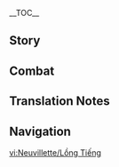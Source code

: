 {{CharacterTabs}}
{{LanguageTabs}}
{{Stub|1={{Meta/VO|rm=1}}}}
__TOC__
==Story==
{{VO/Story
|character           = Neuvillette
|language            = zh
|language_s          = zh
|language_t          = zh-tw
|name_s              = 那维莱特
|name_t              = 那維萊特

<!-- Hello -->
|vo_01_01_title_s    = 初次见面…
|vo_01_01_title_t    = 初次見面…
|vo_01_01_subtitle   = Hello
|vo_01_01_file       = VO_{language}{character} Hello.ogg
|vo_01_01_tx_s       = 您好，我是枫丹的最高审判官，称呼我的姓氏那维莱特就可以。并不是想要疏远您的意思，但太过亲近会被人怀疑司法体系的不公。<br>有什么诉求的话&mdash;&mdash;当然，合法范围内&mdash;&mdash;我们可以坐下来谈一谈，一起品尝一下翘英庄运来的水。
|vo_01_01_tx_t       = 您好，我是楓丹的最高審判官，用我的姓氏那維萊特稱呼我就可以。並不是想要疏遠您的意思，但太過親近會被人懷疑司法體系有所不公。<br>有什麼訴求的話&mdash;&mdash;當然，合法範圍內&mdash;&mdash;我們可以坐下來談一談，一起品嚐一下翹英莊運來的水。
|vo_01_01_rm         = Nín hǎo, wǒ shì fēng dān de zuìgāo shěnpàn guān, chēnghu wǒ de xìngshì nà wéi láitè jiù kěyǐ. Bìng bùshì xiǎng yào shūyuǎn nín de yìsi, dàn tàiguò qīnjìn huì bèi rén huáiyí sīfǎ tǐxì de bùgōng.<br>yǒu shé me sùqiú dehuà— dāngrán, héfǎ fànwéi nèi— wǒmen kěyǐ zuò xiàlái tán yī tán, yīqǐ pǐncháng yīxià qiào yīng zhuāng yùn lái de shuǐ.

<!-- Chats -->
|vo_02_01_title_s    = 闲聊·审判
|vo_02_01_title_t    = 閒聊·審判
|vo_02_01_subtitle   = Chat: Trials
|vo_02_01_file       = VO_{language}{character} Chat - Trials.ogg
|vo_02_01_tx_s       = 我既认可我自身工作的价值，也认同枫丹大众所作所为的意义。我想，我还是会以我的责任为荣的。
|vo_02_01_tx_t       = 我既認可我自身工作的價值，也認同楓丹大眾所作所為的意義。我想，我還是會以我的責任為榮的。
|vo_02_01_rm         = Wǒ jì rènkě wǒ zìshēn gōngzuò de jiàzhí, yě rèntóng fēng dān dàzhòng suǒzuò suǒwéi de yìyì. Wǒ xiǎng, wǒ háishì huì yǐ wǒ de zérèn wéi róng de.
|vo_02_02_title_s    = 闲聊·品水
|vo_02_02_title_t    = 閒聊·品水
|vo_02_02_subtitle   = Chat: Water Tasting
|vo_02_02_file       = VO_{language}{character} Chat - Water Tasting.ogg
|vo_02_02_tx_s       = 水的味道是很有讲究的。蒙德的水清冽，璃月的水回味悠长，稻妻的水口味幽邃深远，须弥的水味道虽然丰富但需要细品。
|vo_02_02_tx_t       = 水的味道是很講究的。蒙德的水清冽；璃月的水回味悠長；稻妻的水口味幽邃深遠；須彌的水味道雖然豐富，但需要細品。
|vo_02_02_rm         = Shuǐ de wèidào shì hěn jiǎngjiù de. Méngdé de shuǐ qīngliè; Líyuè de shuǐ huíwèi yōucháng; Dàoqī de shuǐ kǒuwèi yōusuì shēnyuǎn; Xūmí de shuǐ wèidào suīrán fēngfù, dàn xūyào xì pǐn.
|vo_02_03_title_s    = 闲聊·美露莘
|vo_02_03_title_t    = 閒聊·美露莘
|vo_02_03_subtitle   = Chat: [[Melusine]]s
|vo_02_03_file       = VO_{language}{character} Chat - Melusines.ogg
|vo_02_03_tx_s       = 美露莘是枫丹引以为傲的美丽生灵。你一定要和她们做好朋友，也不要伤害她们。
|vo_02_03_tx_t       = 美露莘是楓丹引以為傲的美麗生靈。{{MC|m=你|f=妳}}一定要和她們做好朋友，也不要傷害她們。
|vo_02_03_rm         = Měilùshēn shì Fēngdān yǐn yǐ wéi ào dì měilì shēnglíng. Nǐ yīdìng yào hé tāmen zuò hǎo péngyǒu, yě bùyào shānghài tāmen.

<!-- Weather -->
|vo_03_01_title_s    = 下雨的时候…
|vo_03_01_title_t    = 下雨的時候…
|vo_03_01_subtitle   = When It Rains
|vo_03_01_file       = VO_{language}{character} When It Rains.ogg
|vo_03_01_tx_s       = 啊，抱歉。雨这么大，对你来说想必是个麻烦吧…
|vo_03_01_tx_t       = 啊，抱歉。雨這麼大，對{{MC|m=你|f=妳}}來說想必是個麻煩吧…
|vo_03_01_rm         = A, bàoqiàn. Yǔ zhème dà, duì nǐ lái shuō xiǎngbì shìgè máfan ba…
|vo_03_02_title_s    = 雨过天晴…
|vo_03_02_title_t    = 雨過天晴…
|vo_03_02_subtitle   = After the Rain
|vo_03_02_file       = VO_{language}{character} After the Rain.ogg
|vo_03_02_tx_s       = 结束了…
|vo_03_02_tx_t       = 結束了…
|vo_03_02_rm         = Jiéshùle…
|vo_03_03_title_s    = 打雷的时候…
|vo_03_03_title_t    = 打雷的時候…
|vo_03_03_subtitle   = When Thunder Strikes
|vo_03_03_quest      = Cataclysm's Quickening
|vo_03_03_file       = VO_{language}{character} When Thunder Strikes.ogg
|vo_03_03_tx_s       = 对你们来说，是不是有句话叫晴天霹雳？对我来说就是这个感觉。
|vo_03_03_tx_t       = 對{{MC|m=你|f=妳}}們來說，是不是有句話叫晴天霹靂？對我來說就是這種感覺。
|vo_03_03_rm         = Duì nǐmen lái shuō, shì bùshì yǒu jù huà jiào qíngtiān pīlì? Duì wǒ lái shuō jiùshì zhège gǎnjué.
|vo_03_04_title_s    = 下雪的时候…
|vo_03_04_title_t    = 下雪的時候…
|vo_03_04_subtitle   = When It Snows
|vo_03_04_file       = VO_{language}{character} When It Snows.ogg
|vo_03_04_tx_s       = 雪本身也是一种水的自洁手段。但是人类活动让雪不那么干净了，不要吃。
|vo_03_04_tx_t       = 雪本身也是一種水的自潔手段，但是人類活動讓雪不那麼乾淨了，不要吃。
|vo_03_04_rm         = Xuě běnshēn yěshì yīzhǒng shuǐ de zì jié shǒuduàn, dànshì rénlèi huódòng ràng xuě bù nàme qiánjìngle, bùyào chī.
|vo_03_05_title_s    = 阳光很好…
|vo_03_05_title_t    = 陽光很好…
|vo_03_05_subtitle   = When the Sun Is Out
|vo_03_05_file       = VO_{language}{character} When the Sun Is Out.ogg
|vo_03_05_tx_s       = 这种天气最适合在室内窗边，嗯，欣赏阳光。
|vo_03_05_tx_t       = 這種天氣最適合在室內窗邊，嗯，欣賞陽光。
|vo_03_05_rm         = Zhè zhǒng tiānqì zuì shìhé zài shìnèi chuāng biān, ń, xīnshǎng yángguāng.
|vo_03_06_title_s    = 在沙漠的时候…
|vo_03_06_title_t    = 在沙漠的時候…
|vo_03_06_subtitle   = In the Desert
|vo_03_06_file       = VO_{language}{character} In the Desert.ogg
|vo_03_06_tx_s       = 这是…您对我谋杀计划的一环吗？
|vo_03_06_tx_t       = 這是…您對我的謀殺計畫的一環嗎？
|vo_03_06_rm         = Zhè shì… nín duì wǒ de móushā jìhuà de yīhuán ma?

<!-- Greetings -->
|vo_04_01_title_s    = 早上好…
|vo_04_01_title_t    = 早安…
|vo_04_01_subtitle   = Good Morning
|vo_04_01_file       = VO_{language}{character} Good Morning.ogg
|vo_04_01_tx_s       = 早上好。希望你今天过得愉快。
|vo_04_01_tx_t       = 早上好。希望{{MC|m=你|f=妳}}今天過得愉快。
|vo_04_01_rm         = Zǎoshang hǎo. Xīwàng nǐ jīntiānguò dé yúkuài.
|vo_04_02_title_s    = 中午好…
|vo_04_02_title_t    = 午安…
|vo_04_02_subtitle   = Good Afternoon
|vo_04_02_file       = VO_{language}{character} Good Afternoon.ogg
|vo_04_02_tx_s       = 午安。你一定很期待红茶或者咖啡的时间吧，我也是。
|vo_04_02_tx_t       = 午安。{{MC|m=你|f=妳}}一定很期待紅茶或者咖啡的時間吧？我也是。
|vo_04_02_rm         = Wǔ ān. Nǐ yīdìng hěn qídài hóngchá huòzhě kāfēi de shíjiān ba, wǒ yěshì.
|vo_04_03_title_s    = 晚上好…
|vo_04_03_title_t    = 晚上好…
|vo_04_03_subtitle   = Good Evening
|vo_04_03_file       = VO_{language}{character} Good Evening.ogg
|vo_04_03_tx_s       = 晚上好。希望今天你没有遇到什么难以释怀的坏事。
|vo_04_03_tx_t       = 晚上好。希望今天{{MC|m=你|f=妳}}沒有遇到什麼難以釋懷的壞事。
|vo_04_03_rm         = Wǎnshàng hǎo. Xīwàng jīntiān nǐ méiyǒu yù dào shénme nányǐ shìhuái de huàishì.
|vo_04_04_title_s    = 晚安…
|vo_04_04_title_t    = 晚安…
|vo_04_04_subtitle   = Good Night
|vo_04_04_file       = VO_{language}{character} Good Night.ogg
|vo_04_04_tx_s       = 晚安。对我来说平静的水面是美好的意象，所以我祝你今夜收获无梦的安眠。不要有任何梦的涟漪撩拨你的心绪。
|vo_04_04_tx_t       = 晚安。對我來說平靜的水面是美好的意象，所以我祝{{MC|m=你|f=妳}}今夜能獲得無夢的安眠，不要有任何夢的漣漪撩撥{{MC|m=你|f=妳}}的心緒。
|vo_04_04_rm         = Wǎn'ān. Duì wǒ lái shuō píngjìng de shuǐmiàn shì měihǎo de yìxiàng, suǒyǐ wǒ zhù nǐ jīnyè shōuhuò wú mèng de ānmián. Bùyào yǒu rènhé mèng de liányī liáobō nǐ de xīnxù.

<!-- About -->
|vo_05_01_title_s    = 关于那维莱特自己·审判
|vo_05_01_title_t    = 關於那維萊特自己·審判
|vo_05_01_subtitle   = About {character}: Trials
|vo_05_01_file       = VO_{language}{character} About {character} - Trials.ogg
|vo_05_01_tx_s       = 我又不是什么狂热的审判爱好者。「审判」只是我职责所在，是我被委任的目的。
|vo_05_01_tx_t       = 我又不是什麼狂熱的審判愛好者。「審判」只是我職責所在，是我被委任的目的。
|vo_05_01_rm         = Wǒ yòu bùshì shénme kuángrè de shěnpàn àihào zhě."Shěnpàn" zhǐshì wǒ zhízé suǒzài, shì wǒ bèi wěirèn de mùdì.
|vo_05_02_title_s    = 关于那维莱特自己·哭泣的水龙
|vo_05_02_title_t    = 關於那維萊特自己·哭泣的水龍
|vo_05_02_subtitle   = About {character}: The Weeping Hydro Dragon
|vo_05_02_friendship = 4
|vo_05_02_file       = VO_{language}{character} About {character} - The Weeping Hydro Dragon.ogg
|vo_05_02_tx_s       = 你也听说过枫丹的这句民谣是吗？唉，这是谁教你的，又是谁让它流传开的…嗯，没什么。我觉得水龙不会哭，他只是品尝到了在大地之心里汇聚的泪水与所有的情绪，所以有所触动而已。
|vo_05_02_tx_t       = {{MC|m=你|f=妳}}也聽說過楓丹的這句民謠是嗎？唉，這是誰教{{MC|m=你|f=妳}}的，又是誰讓它流傳開來的…嗯，沒什麼。我覺得水龍不會哭，他只是品嚐到了在大地之心裡匯聚的淚水與所有的情緒，所以有所觸動而已。
|vo_05_02_rm         = Nǐ yě tīng shuōguò fēng dān de zhè jù mínyáo shì ma? Āi, zhè shì shéi jiào nǐ de, yòu shì shéi ràng tā liúchuán kāi de…ń, méishénme. Wǒ juédé shuǐlóng bù huì kū, tā zhǐshì pǐncháng dàole zài dàdì zhī xīnlǐ huìjù de lèishuǐ yǔ suǒyǒu de qíngxù, suǒyǐ yǒu suǒ chùdòng éryǐ.
|vo_05_03_title_s    = 关于那维莱特自己·审判的意义
|vo_05_03_title_t    = 關於那維萊特自己·審判的意義
|vo_05_03_subtitle   = About {character}: The Meaning of Trials
|vo_05_03_quest      = Masquerade of the Guilty
|vo_05_03_file       = VO_{language}{character} About {character} - The Meaning of Trials.ogg
|vo_05_03_tx_s       = 这是一个说烂的话题了。并非我要把自己置身人类之外，但是你看，「正义」、「公平」、「平等」、「法律」，这几个概念互相之间其实无法等同。水天然有「如水之平」的本性。前代水神厄歌莉娅希望以爱来联系众生，实现平等。如今这位选择了平等的「法律」，最后却因为种种外因扭曲成了一切只为「审判」的遗憾结果。不过这也另有原因，不该谴责。
|vo_05_03_tx_t       = 這是一個說爛的話題了。並非我要把自己置身人類之外，但是{{MC|m=你|f=妳}}看，「正義」、「公平」、「平等」、「法律」，這幾個概念互相之間其實無法等同。水天然有「如水之平」的本性。前代水神厄歌莉婭希望以愛將眾生相連，實現平等。如今這位選擇了平等的「法律」，最後卻因為種種外因扭曲成了一切只為「審判」的遺憾結果。不過這也另有原因，不該譴責。
|vo_05_03_rm         = Zhè shì yīgè shuōlàn de huàtíle. Bìngfēi wǒ yào bǎ zìjǐ zhìshēn rénlèi zhī wài, dànshì nǐ kàn,`zhèngyì',`gōngpíng',`píngděng',`fǎlǜ', zhè jǐ gè gàiniàn hù xiàng zhī jiān qíshí wúfǎ děngtóng. Shuǐ tiānrán yǒu `rúshuǐ zhī píng'de běnxìng. Qián dài shuǐshén è gēlìyà xīwàng yǐ ài lái liánxì zhòngshēng, shíxiàn píngděng. Rújīn zhè wèi xuǎnzéle píngděng de `fǎlǜ', zuìhòu què yīnwèi zhǒngzhǒng wàiyīn niǔqū chéngle yīqiè zhǐ wèi `shěnpàn'de yíhàn jiéguǒ. Bùguò zhè yě lìng yǒu yuányīn, bù gāi qiǎnzé.

<!-- About Us -->
|vo_06_01_title_s    = 关于我们·见证者
|vo_06_01_title_t    = 關於我們·見證者
|vo_06_01_subtitle   = About Us: Witness
|vo_06_01_quest      = Masquerade of the Guilty
|vo_06_01_file       = VO_{language}{character} About Us - Witness.ogg
|vo_06_01_tx_s       = 既然你是天地外之人，那就由你见证吧，我对于这个倒错世界的审判。「本应由天父统治的雄邦，如今王位上坐的却是雉鸡。时代已然错乱脱节，而我就是为了扭整乾坤而生」。
|vo_06_01_tx_t       = 既然{{MC|m=你|f=妳}}是天地外之人，那就由{{MC|m=你|f=妳}}見證吧，我對於這個倒錯世界的審判。「本應由天父統治的雄邦，如今王位上坐的卻是雉雞。時代已然錯亂脫節，而我就是為了扭整乾坤而生」。
|vo_06_01_rm         = Jìrán nǐ shì tiāndì wài zhī rén, nà jiù yóu nǐ jiànzhèng ba, wǒ duìyú zhège dào cuò shìjiè de shěnpàn."Běn yìng yóu tiān fù tǒngzhì de xióng bāng, rújīn wángwèi shàng zuò de què shì zhì jī. Shídài yǐrán cuòluàn tuōjié, ér wǒ jiùshì wèile niǔ zhěng qiánkūn ér shēng".
|vo_06_02_title_s    = 关于我们·人间
|vo_06_02_title_t    = 關於我們·人間
|vo_06_02_subtitle   = About Us: The Human World
|vo_06_02_quest      = Masquerade of the Guilty
|vo_06_02_friendship = 6
|vo_06_02_file       = VO_{language}{character} About Us - The Human World.ogg
|vo_06_02_tx_s       = 与枫丹人民长久的相处以及与你的同行早已让我改观。再加上我早已赦免了人的罪，我可以与你约定，接下来的审判不会危害到普通人。但是我与僭主尚有未结清的恩怨，还有未得偿还的血仇。
|vo_06_02_tx_t       = 與楓丹人民長久的相處以及與{{MC|m=你|f=妳}}的同行早已讓我改觀。再加上我早已赦免了人的罪，我可以與{{MC|m=你|f=妳}}約定，接下來的審判不會危害到普通人。但是我與僭主尚有未結清的恩怨，還有未得償還的血仇。
|vo_06_02_rm         = Yǔ Fēngdān rénmín chángjiǔ de xiāngchǔ yǐjí yǔ nǐ de tóngxíng zǎoyǐ ràng wǒ gǎiguān. Zài jiā shàng wǒ zǎoyǐ shèmiǎnle rén de zuì, wǒ kěyǐ yǔ nǐ yuēdìng, jiē xiàlái de shěnpàn bù huì wéihài dào pǔtōng rén. Dànshì wǒ yǔ jiànzhǔ shàng yǒu wèi jié qīng de ēnyuàn, hái yǒu wèi dé chánghuán de xuèchóu.

<!-- Miscellany I -->
|vo_07_01_title_s    = 关于「神之眼」·其一
|vo_07_01_title_t    = 關於「神之眼」·其一
|vo_07_01_subtitle   = About the [[Vision]]: I
|vo_07_01_quest      = Cataclysm's Quickening
|vo_07_01_friendship = 4
|vo_07_01_file       = VO_{language}{character} About the Vision - I.ogg
|vo_07_01_tx_s       = 曾经有人建议我佩戴一个假的玻璃珠，这样方便危急时刻出手。说实话这个提议让我很不愉快，行使自己的力量却要带着假的面具去伪装。不过和持有神之眼的人相处久了，也明白他们的渴望与意志也是如此难能可贵。
|vo_07_01_tx_t       = 曾經有人建議我佩戴一個假的玻璃珠，這樣方便危急時刻出手。說實話這個提議讓我很不愉快，行使自己的力量卻要帶著假的面具去偽裝。不過和持有神之眼的人相處久了，也明白他們的渴望與意志是如此難能可貴。
|vo_07_01_rm         = Céngjīng yǒurén jiànyì wǒ pèidài yīgè jiǎ de bōlí zhū, zhèyàng fāngbiàn wéijí shíkè chūshǒu. Shuō shíhuà zhège tíyì ràng wǒ hěn bùyúkuài, xíngshǐ zìjǐ de lìliàng què yào dàizhe jiǎ de miànjù qù wèizhuāng. Bùguò hé chí yǒu shén zhī yǎn de rén xiāngchǔ jiǔle, yě míngbái tāmen de kěwàng yǔ yìzhì shì rúcǐ nánnéngkěguì.
|vo_07_02_title_s    = 关于「神之眼」·其二
|vo_07_02_title_t    = 關於「神之眼」·其二
|vo_07_02_subtitle   = About the Vision: II
|vo_07_02_quest      = Cataclysm's Quickening
|vo_07_02_friendship = 4
|vo_07_02_file       = VO_{language}{character} About the Vision - II.ogg
|vo_07_02_tx_s       = 什么？你说最古老的七神有几个也得带着假玻璃珠行走在人间吗？噗。对不起失态了，这件事有些好笑。
|vo_07_02_tx_t       = 什麼？{{MC|m=你|f=妳}}說最古老的七神有幾個也需要帶著假玻璃珠行走在人間嗎？噗。對不起失態了，這件事有點好笑。
|vo_07_02_rm         = Shénme, nǐ shuō zuì gǔlǎo de qīshén yǒu jǐ gè yě dé dàizhe jiǎ bōlí zhū xíngzǒu zài rénjiān ma? Pū. Duìbùqǐ shītàile, zhè jiàn shì yǒuxiē hǎoxiào.
|vo_07_03_title_s    = 有什么想要分享·法律
|vo_07_03_title_t    = 有什麼想要分享·法律
|vo_07_03_subtitle   = Something to Share: Laws
|vo_07_03_file       = VO_{language}{character} Something to Share - Laws.ogg
|vo_07_03_tx_s       = 枫丹确实有很多奇妙的法律，比如「每个月前三天不能放飞飞行物」、「枯水期搁浅的双壳贝类都属于水神，螺贝则属于人民」、「禁止给家养动物取名『芙宁娜』」、「禁止在食堂与餐厅单吃番茄酱」、「对美露莘称呼必须使用人格意味的『她』，不能用『它』」…最后一条是我推动立法的。
|vo_07_03_tx_t       = 楓丹的確有很多奇妙的法律，比如「每個月前三天不能放飛飛行物」、「枯水期擱淺的雙殼貝類都屬於水神，螺貝則屬於人民」、「禁止把家裡養的動物取名『芙寧娜』」、「禁止在餐廳單吃番茄醬」、「對美露莘的稱呼必須使用人格意味的『她』，不能用『它』」…最後一條是我推動立法的。
|vo_07_03_rm         = Fēngdān díquè yǒu hěnduō qímiào de fǎlǜ, bǐrú "měi gè yuè qián sān tiān bùnéng fàngfēi fēixíng wù","kū shuǐ qí gēqiǎn de shuāng qiào bèilèi dōu shǔyú shuǐshén, luó bèi zé shǔyú rénmín","jìnzhǐ bǎ jiālǐ yǎng de dòngwù qǔ míng 'Fúníngnà'","jìnzhǐ zài cāntīng dān chī fānqiéjiàng","duì měilùshēn de chēnghu bìxū shǐyòng réngé yìwèi de 'tā', bùnéng yòng 'tā'"…zuìhòu yītiáo shì wǒ tuīdòng lìfǎ de.
|vo_07_04_title_s    = 有什么想要分享·雨天
|vo_07_04_title_t    = 有什麼想要分享·雨天
|vo_07_04_subtitle   = Something to Share: Rainy Days
|vo_07_04_file       = VO_{language}{character} Something to Share - Rainy Days.ogg
|vo_07_04_tx_s       = 时常在想，什么时候可以走入一场雨中。啊，你误会了，并不是压力太大。
|vo_07_04_tx_t       = 時常在想，什麼時候可以走入一場雨中。啊，{{MC|m=你|f=妳}}誤會了，並不是壓力太大。
|vo_07_04_rm         = Shícháng zài xiǎng, shénme shíhòu kěyǐ zǒu rù yī chǎng yǔzhōng. A, nǐ wùhuìle, bìng bùshì yālì tài dà.
|vo_07_05_title_s    = 感兴趣的见闻·龙蜥
|vo_07_05_title_t    = 感興趣的見聞·龍蜥
|vo_07_05_subtitle   = Interesting Things: [[Vishaps]]
|vo_07_05_quest      = Cataclysm's Quickening
|vo_07_05_file       = VO_{language}{character} Interesting Things - Vishaps.ogg
|vo_07_05_tx_s       = 正是因它们同为原海所出之嫡系，所以对于进化之事十分擅长。我想起曾经龙中的风俗：我们啜饮一口早夭族类的血。当月与星的运行搅扰潮汐，我们水族体内的水也向上行去，我们便知道逝去的族人正在复活。
|vo_07_05_tx_t       = 正是因牠們同為原海所出之嫡系，所以對於進化之事十分擅長。我想起過去龍族之間的風俗&mdash;&mdash;我們啜飲一口早夭族類的血。當月與星的運行攪擾潮汐，我們水族體內的水也向上行去，我們便知道逝去的族人正在復活。
|vo_07_05_rm         = Zhèng shì yīn tāmen tóng wèi yuán hǎi suǒ chū zhī díxì, suǒyǐ duìyú jìnhuà zhī shì shífēn shàncháng. Wǒ xiǎngqǐ céngjīng lóng zhōng de fēngsú: Wǒmen chuài yǐn yīkǒu zǎo yāo zú lèi de xuè. Dàngyuè yǔ xīng de yùnxíng jiǎorǎo cháoxī, wǒmen shuǐzú tǐnèi de shuǐ yě xiàngshàng xíng qù, wǒmen biàn zhīdào shìqù de zúrén zhèngzài fùhuó.
|vo_07_06_title_s    = 感兴趣的见闻·人类
|vo_07_06_title_t    = 感興趣的見聞·人類
|vo_07_06_subtitle   = Interesting Things: Humans
|vo_07_06_file       = VO_{language}{character} Interesting Things - Humans.ogg
|vo_07_06_tx_s       = 就我的观察而言，人习惯将自己与自然对立。此时总会有人出来呼吁人也是自然的一部分。但在知道些许真相的我看来，人类的文明世界和这个星球的自然，应该算是需要寻求共处之道吧。
|vo_07_06_tx_t       = 就我的觀察而言，人們習慣將自己與自然對立，而此時總會有人出來呼籲人也是自然的一部分。但在知道些許真相的我看來，人類的文明世界和這個星球的自然，應該算是需要尋求共處之道吧。
|vo_07_06_rm         = Jiù wǒ de guānchá ér yán, rénmen xíguàn jiāng zìjǐ yǔ zìrán duìlì, ér cǐ shí zǒng huì yǒurén chūlái hūyù rén yěshì zìrán de yībùfèn. Dàn zài zhīdào xiēxǔ zhēnxiàng de wǒ kàn lái, rénlèi de wénmíng shìjiè hé zhège xīngqiú de zìrán, yīnggāi suànshì xūyào xúnqiú gòngchǔ zhī dào ba.

<!-- About Others -->
|vo_08_01_title_s    = 关于岩之神…
|vo_08_01_title_t    = 關於岩之神…
|vo_08_01_subtitle   = About the [[Geo Archon]]
|vo_08_01_quest      = Masquerade of the Guilty
|vo_08_01_friendship = 6
|vo_08_01_file       = VO_{language}{character} About the Geo Archon.ogg
|vo_08_01_tx_s       = 我将对诸神行使裁决，没有任何事情可以改变这点。贵金之神赢取了岩之大权，他自然也在受审者之列。如果有谁不希望看到我们发生争执，也不必担心，我还需要在枫丹停留很久，说不定就要四百多年呢。而且最后的判决也不一定会导致兵戎相见。
|vo_08_01_tx_t       = 我將對諸神行使裁決，沒有任何事情可以改變這點。貴金之神贏取了岩之大權，他自然也在受審者之列。如果有誰不希望看到我們發生爭執，也不必擔心，我還需要在楓丹停留很久，說不定就要四百多年…而且最後的判決也不一定會導致兵戎相見。
|vo_08_01_rm         = Wǒ jiāng duì zhū shén xíngshǐ cáijué, méiyǒu rènhé shìqíng kěyǐ gǎibiàn zhè diǎn. Guìjīn zhī shén yíng qǔle yán zhī dàquán, tā zìrán yě zài shòushěn zhě zhī liè. Rúguǒ yǒu shuí bù xīwàng kàn dào wǒmen fāshēng zhēngzhí, yě bùbì dānxīn, wǒ hái xūyào zài fēng dān tíngliú hěnjiǔ, shuō bu dìng jiù yào sìbǎi duō nián…érqiě zuìhòu de pànjué yě bù yīdìng huì dǎozhì bīngróng xiāng jiàn.
|vo_08_02_title_s    = 关于风之神…
|vo_08_02_title_t    = 關於風之神…
|vo_08_02_subtitle   = About the [[Anemo Archon]]
|vo_08_02_quest      = Masquerade of the Guilty
|vo_08_02_friendship = 6
|vo_08_02_file       = VO_{language}{character} About the Anemo Archon.ogg
|vo_08_02_tx_s       = 纵使天地翻覆，也无法停止我对于僭位七神的巡游审判。微风与希望之神获赠了风之大权，他也需要列席候审。你说他大部分时间都只是个醉汉，没有什么危险的了？那也得先见见吧。
|vo_08_02_tx_t       = 縱使天地翻覆，也無法停止我對於僭位七神的巡遊審判。微風與希望之神獲贈了風之大權，他也需要列席候審。{{MC|m=你|f=妳}}說他大部分時間都只是個醉漢，沒有什麼危險的了？那也要先見見吧。
|vo_08_02_rm         = Zòngshǐ tiāndì fānfù, yě wúfǎ tíngzhǐ wǒ duìyú jiàn wèi qī shén de xúnyóu shěnpàn. Wéifēng yǔ xīwàng zhī shén huò zèngle fēng zhī dàquán, tā yě xūyào lièxí hòushěn. Nǐ shuō tā dà bùfèn shíjiān dōu zhǐshì gè zuì hàn, méiyǒu shé me wéixiǎn dele? Nà yě yào xiānjiàn jiàn ba?
|vo_08_03_title_s    = 关于雷之神…
|vo_08_03_title_t    = 關於雷之神…
|vo_08_03_subtitle   = About the [[Electro Archon]]
|vo_08_03_quest      = Masquerade of the Guilty
|vo_08_03_friendship = 6
|vo_08_03_file       = VO_{language}{character} About the Electro Archon.ogg
|vo_08_03_tx_s       = 我作为重获全龙之格的孑遗，就算是让大海所有的水逆行回天，也需要履行我的誓言与责任。鸣神赢取了雷之大权，注定留名于僭权者之列。嗯，你说她现在蛰居于心成净土之中，极少现身？那我过几百年再去吧。
|vo_08_03_tx_t       = 我作為重獲全龍之格的孑遺，就算是讓大海所有的水逆行回天，也需要履行我的誓言與責任。鳴神贏取了雷之大權，註定留名於僭權者之列。嗯…{{MC|m=你|f=妳}}說她現在蟄居於心成淨土之中，極少現身？那我過幾百年再去吧…
|vo_08_03_rm         = Wǒ zuòwéi chóng huò quán lóng zhī gé de jiéyí, jiùsuàn shì ràng dàhǎi suǒyǒu de shuǐ nìxíng huí tiān, yě xūyào lǚxíng wǒ de shìyán yǔ zérèn. Míngshén yíng qǔle léi zhī dàquán, zhùdìng liú míng yú jiàn quán zhě zhī liè. Ń…nǐ shuō tā xiànzài zhéjū yú xīn chéng jìngtǔ zhī zhōng, jíshǎo xiànshēn? Nà wǒguò jǐbǎinián zài qù ba…
|vo_08_04_title_s    = 关于草之神…
|vo_08_04_title_t    = 關於草之神…
|vo_08_04_subtitle   = About the [[Dendro Archon]]
|vo_08_04_quest      = Masquerade of the Guilty
|vo_08_04_friendship = 6
|vo_08_04_file       = VO_{language}{character} About the Dendro Archon.ogg
|vo_08_04_tx_s       = 即便将来会有审判她的一天，我也认可草木之神的责任感。世间难有完美的人与事，可专注和溺爱也证明了一个责任者不断前行。听说她曾遭到约五百年的冷遇，我很为她的经历遗憾。
|vo_08_04_tx_t       = 即便將來會有審判她的一天，我也認可草木之神的責任感。世間難有完美的人與事，但專注和溺愛也證明了一個責任者不斷前行。聽說她曾遭到約五百年的冷遇，我很為她的經歷遺憾。
|vo_08_04_rm         = Jíbiàn jiānglái huì yǒu shěnpàn tā de yītiān, wǒ yě rènkě cǎomù zhī shén de zérèngǎn. Shìjiān nàn yǒu wánměi de rén yǔ shì, dàn zhuānzhù hé nì'ài yě zhèngmíngliǎo yīgè zérèn zhě bùduàn qián xíng. Tīng shuō tā céng zāo dào yuē wǔbǎi nián de lěngyù, wǒ hěn wèi tā de jīnglì yíhàn.
|vo_08_05_title_s    = 关于莱欧斯利…
|vo_08_05_title_t    = 關於萊歐斯利…
|vo_08_05_subtitle   = About [[Wriothesley]]
|vo_08_05_friendship = 4
|vo_08_05_file       = VO_{language}{character} About Wriothesley.ogg
|vo_08_05_tx_s       = 莱欧斯利确实是一个值得信赖的人。他的头衔和名誉都是我给他争取的。是不是觉得我被他的话术和向上经营欺骗了？稻妻有句话叫「不说即是花」。
|vo_08_05_tx_t       = 萊歐斯利的確是一個值得信賴的人。他的頭銜和名譽都是我為他爭取的。是不是覺得我被他的話術和向上管理欺騙了？稻妻有句話叫「不說即是花」。
|vo_08_05_rm         = Lái ōu sī lì díquè shì yīgè zhídé xìnlài de rén. Tā de tóuxián hé míngyù dōu shì wǒ wèi tā zhēngqǔ de. Shì bùshì juédé wǒ bèi tā de huàshù hé xiàngshàng guǎnlǐ qīpiànle? Dào qī yǒu jù huà jiào "bù shuō jí shì huā".
|vo_08_06_title_s    = 关于克洛琳德…
|vo_08_06_title_t    = 關於克洛琳德…
|vo_08_06_subtitle   = About [[Clorinde]]
|vo_08_06_friendship = 4
|vo_08_06_file       = VO_{language}{character} About Clorinde.ogg
|vo_08_06_tx_s       = 克洛琳德凭借其超群实力成为了现任决斗代理人中的实力巅峰。她是逐影猎人这一行业的后继者，有她在，审判庭的公正更有保障。另外她会比外观看上去更有人情味一些。
|vo_08_06_tx_t       = 克洛琳德憑藉其超群實力達到了現任決鬥代理人中的實力巔峰，她是逐影獵人這一行業的後繼者，有她在，審判庭的公正更有保障。另外她會比外觀看起來更有人情味一點。
|vo_08_06_rm         = 
|vo_08_07_title_s    = 关于林尼和琳妮特…
|vo_08_07_title_t    = 關於林尼和琳妮特…
|vo_08_07_subtitle   = About [[Lyney]] and [[Lynette]]
|vo_08_07_friendship = 4
|vo_08_07_file       = VO_{language}{character} About Lyney and Lynette.ogg
|vo_08_07_tx_s       = 很有意思的演出，不是吗？这就是林尼和琳妮特的魔术世界，一切都假得出奇，但是只要你愿意相信，一切都可以成真。
|vo_08_07_tx_t       = 很有趣的演出，不是嗎？這就是林尼和琳妮特的魔術世界&mdash;&mdash;一切都假得出奇，但是只要{{MC|m=你|f=妳}}願意相信，一切都可以成真。
|vo_08_07_rm         = 
|vo_08_08_title_s    = 关于希格雯…
|vo_08_08_title_t    = 關於希格雯…
|vo_08_08_subtitle   = About [[Sigewinne]]
|vo_08_08_friendship = 4
|vo_08_08_file       = VO_{language}{character} About Sigewinne.ogg
|vo_08_08_tx_s       = 希格雯不知道过得好不好。要是她受欺负了我一定要把莱欧斯利喊进城里质问。她是那么脆弱，又那么的善良。上次她回来还给我带了留影机底片，还说想要听我继续点评纳塔的水…距离她下一个假期还要多久？
|vo_08_08_tx_t       = 希格雯不知道過得好不好。要是她被欺負了我一定要把萊歐斯利叫進城裡質問，她是那麼脆弱，又那麼地善良。上次她回來還幫我帶了留影機底片，還說想要聽我繼續點評納塔的水…距離她下一個假期還要多久？
|vo_08_08_rm         = 
|vo_08_09_title_s    = 关于芙宁娜…
|vo_08_09_title_t    = 關於芙寧娜…
|vo_08_09_subtitle   = About [[Furina]]
|vo_08_09_quest      = Masquerade of the Guilty
|vo_08_09_friendship = 4
|vo_08_09_file       = VO_{language}{character} About Furina.ogg
|vo_08_09_tx_s       = 时至今日，她的「演出」终于落幕。「表演」是想象的产物，但芙宁娜却凭此完成了自己的职责…怯懦之人用疯癫让自己勇敢，一直以来辛苦她了。<br>有机会的话，应当为她的舞台献上掌声…嗯，一旦有机会的话。
|vo_08_09_tx_t       = 時至今日，她的「演出」終於落幕。「表演」是想像的產物，但芙寧娜卻憑此完成了自己的職責…怯懦之人用瘋癲讓自己勇敢，一直以來辛苦她了。<br>有機會的話，應當為她的舞臺獻上掌聲…嗯…如果有機會的話…
|vo_08_09_rm         = 
|vo_08_10_title_s    = 关于娜维娅…
|vo_08_10_title_t    = 關於娜維婭…
|vo_08_10_subtitle   = About [[Navia]]
|vo_08_10_quest      = As Light Rain Falls Without Reason
|vo_08_10_friendship = 4
|vo_08_10_file       = VO_{language}{character} About Navia.ogg
|vo_08_10_tx_s       = 虽然这么说很对不起她，但无论是当时无意的触怒她、接受她的道歉还是我此时感受到的内疚，全部有种疏离的感觉，仿佛沉卧湖底看星星。我并不是有意的，我也知道很难有机会弥补。情绪并不像是水，能迅速地修复自己，恢复平静。
|vo_08_10_tx_t       = 雖然這麼說很對不起她，但無論是當時無意地觸怒她、接受她的道歉，還是我此時感受到的內疚，全部有種疏離的感覺，彷彿沉臥湖底看星星。我並不是有意的，我也知道很難有機會彌補。情緒並不像是水，能迅速地修復自己，恢復平靜。
|vo_08_10_rm         = 
|vo_08_11_title_s    = 关于火之神…
|vo_08_11_title_t    = 關於火之神…
|vo_08_11_subtitle   = About the [[Mavuika|Pyro Archon]]
|vo_08_11_quest      = Incandescent Ode of Resurrection
|vo_08_11_friendship = 4
|vo_08_11_file       = VO_{language}{character} About the Pyro Archon.ogg
|vo_08_11_tx_s       = 以规则与传承击退深渊，此为值得称颂之义举，然权柄乃是从龙类手中夺得，亦是罪无可逭。只不过纳塔元气大伤，确实也不必急于前往。嗯，你说根据史料那一战应该判定为正式决斗，并且希巴拉克也善待了被害者家属？虽然乱七八糟的，但是也有些道理…
|vo_08_11_tx_t       = 以規則與傳承擊退深淵，此為值得稱頌之義舉，然權柄乃是從龍類手中奪得，亦是罪無可逭。只不過納塔元氣大傷，的確也不必急於前往。嗯，{{MC|m=你|f=妳}}說根據史料那一戰應該判定為正式決鬥，而且希巴拉克也有善待被害者家屬？雖然亂七八糟的，但是也有些道理…
|vo_08_11_rm         =

<!-- More About -->
|vo_09_01_title_s    = 想要了解那维莱特·其一
|vo_09_01_title_t    = 想要瞭解那維萊特·其一
|vo_09_01_subtitle   = More About {character}: I
|vo_09_01_file       = VO_{language}{character} More About {character} - 01.ogg
|vo_09_01_tx_s       = 我会尽量避免与他人有私交以及有流程外的协作。不过阁下的品行值得信任，与枫丹的势力也没有什么纠缠。很乐意与你同行。
|vo_09_01_tx_t       = 我會盡量避免與他人有私交以及流程外的合作。不過閣下的品行值得信任，與楓丹的勢力也沒有什麼糾纏，很樂意與{{MC|m=你|f=妳}}同行。
|vo_09_01_rm         = 
|vo_09_02_title_s    = 想要了解那维莱特·其二
|vo_09_02_title_t    = 想要瞭解那維萊特·其二
|vo_09_02_subtitle   = More About {character}: II
|vo_09_02_friendship = 3
|vo_09_02_file       = VO_{language}{character} More About {character} - 02.ogg
|vo_09_02_tx_s       = 这话只能私下说，公共场合我绝对无法做此表态。枫达这个东西，能流行起来对我来说有点莫名其妙。不过人们很喜欢它也不是不能理解：你看，一边喝水一边补充糖分，而且它还价格低廉。
|vo_09_02_tx_t       = 這種話只能私下說，公共場合我絕對無法做此表態。楓達這個東西，能流行起來對我來說有點莫名其妙。不過人們很喜歡它也不是不能理解&mdash;&mdash;{{MC|m=你|f=妳}}看，一邊喝水一邊補充糖分，而且它還價格低廉。
|vo_09_02_rm         = 
|vo_09_03_title_s    = 想要了解那维莱特·其三
|vo_09_03_title_t    = 想要瞭解那維萊特·其三
|vo_09_03_subtitle   = More About {character}: III
|vo_09_03_friendship = 4
|vo_09_03_file       = VO_{language}{character} More About {character} - 03.ogg
|vo_09_03_tx_s       = 最近看过一出戏剧。一个已经逝去的夫人凭借个人魅力与恶意的安排，如同无法驱散的鬼魅一般笼罩着她已不在其中的豪宅。演员无可挑剔，故事也很精巧，而且让我想到了世界的现状。
|vo_09_03_tx_t       = 最近看了一齣戲劇。是關於一個已經逝去的夫人憑藉個人魅力與惡意的安排，如同無法驅散的鬼魅一般籠罩著她已不在其中的豪宅。演員無可挑剔，故事也很精巧，而且讓我想到了世界的現狀。
|vo_09_03_rm         = 
|vo_09_04_title_s    = 想要了解那维莱特·其四
|vo_09_04_title_t    = 想要瞭解那維萊特·其四
|vo_09_04_subtitle   = More About {character}: IV
|vo_09_04_friendship = 5
|vo_09_04_file       = VO_{language}{character} More About {character} - 04.ogg
|vo_09_04_tx_s       = 出于某些原因，我离开枫丹的次数屈指可数，因此，我所品尝的名泉虽是来自世界各地，但都是从外地送来，而非我亲临当地。至于不同饮用水里面的细微味道，我自然能够区分出来。言已至此，还不相信我吗？我是最高审判官，不骗人。
|vo_09_04_tx_t       = 出於某些原因，我離開楓丹的次數屈指可數，因此我所品嚐的名泉雖是來自世界各地，但都是從外地送來，而非我親臨當地品嚐的。至於不同的飲用水裡面的細微味道，我當然能夠區分出來。言已至此，還不相信我嗎？我是最高審判官，不騙人。
|vo_09_04_rm         = Chū yú mǒu xiē yuányīn, wǒ líkāi fēng dān de cìshù qūzhǐ kě shǔ, yīncǐ wǒ suǒ pǐncháng de míng quán suī shì láizì shìjiè gèdì, dàn dōu shì cóng wàidì sòng lái, ér fēi wǒ qīnlín dāngdì pǐncháng de. Zhìyú bùtóng de yǐnyòng shuǐ lǐmiàn de xìwéi wèidào, wǒ dāngrán nénggòu qūfēn chūlái. Yán yǐ zhìcǐ, hái bù xiāngxìn wǒ ma? Wǒ shì zuìgāo shěnpàn guān, bù piàn rén.
|vo_09_05_title_s    = 想要了解那维莱特·其五
|vo_09_05_title_t    = 想要瞭解那維萊特·其五
|vo_09_05_subtitle   = More About {character}: V
|vo_09_05_friendship = 6
|vo_09_05_file       = VO_{language}{character} More About {character} - 05.ogg
|vo_09_05_tx_s       = 不得不说，我时常遇到一些令人无奈的事，例如坐下的时候踩到衣摆，偶尔压到头发，往后靠头部也可能被座椅装饰品卡住。为了维持最高审判官的威严，我保持这类装束，自然要忍受它带来的麻烦。世间几乎也遵循着如此的道理&mdash;&mdash;接受一种身份，忍耐它，理解它，与它共存。这正是我一直在做的。
|vo_09_05_tx_t       = 不得不說，我時常遇到一些令人無奈的事，例如坐下的時候踩到衣擺、偶爾壓到頭髮、往後靠頭部也可能被座椅裝飾品卡住。為了維持最高審判官的威嚴，我保持這類裝束，當然要忍受它帶來的麻煩。世間幾乎也遵循著如此的道理&mdash;&mdash;接受一種身分，忍耐它、理解它、與它共存。這正是我一直在做的。
|vo_09_05_rm         = 

<!-- Miscellany II -->
|vo_10_01_title_s    = 那维莱特的爱好…
|vo_10_01_title_t    = 那維萊特的愛好…
|vo_10_01_subtitle   = {character}'s Hobbies
|vo_10_01_file       = VO_{language}{character} Hobbies.ogg
|vo_10_01_tx_s       = 品水是一门学问。用火元素加热的水味道就是自然界最标准的味道，而木炭烧开的水则有田园的味道。同理，冰元素处理的水是一种平淡无奇的清冽，但是至冬积冰所化之水就完全不一样。
|vo_10_01_tx_t       = 品水是一門學問。用火元素加熱的水，味道就是自然界最標準的味道，而木炭燒開的水則有田園的味道。同理，冰元素處理的水是一種平淡無奇的清冽，但是至冬積冰所化之水就完全不一樣。
|vo_10_01_rm         = 
|vo_10_02_title_s    = 那维莱特的烦恼…
|vo_10_02_title_t    = 那維萊特的煩惱…
|vo_10_02_subtitle   = {character}'s Troubles
|vo_10_02_friendship = 4
|vo_10_02_file       = VO_{language}{character} Troubles.ogg
|vo_10_02_tx_s       = 下雨天不打伞是不是看起来有些奇怪…
|vo_10_02_tx_t       = 下雨天不撐傘是不是看起來有點奇怪…
|vo_10_02_rm         = 
|vo_10_03_title_s    = 喜欢的食物…
|vo_10_03_title_t    = 喜歡的食物…
|vo_10_03_subtitle   = Favorite Food
|vo_10_03_file       = VO_{language}{character} Favorite Food.ogg
|vo_10_03_tx_s       = 动物不进食尚能活些时日，不喝水可活不了几天。什么美食都比不过纯净的水。所以汤水多的食物就是第二好的。
|vo_10_03_tx_t       = 動物不進食尚能活些時日，不喝水卻活不了幾天。什麼美食都比不過純淨的水，所以湯水多的食物就是第二好的。
|vo_10_03_rm         = 
|vo_10_04_title_s    = 讨厌的食物…
|vo_10_04_title_t    = 討厭的食物…
|vo_10_04_subtitle   = Least Favorite Food
|vo_10_04_file       = VO_{language}{character} Least Favorite Food.ogg
|vo_10_04_tx_s       = 油炸或者无酱烤制的食物真的能吃吗？我想点名批评须弥椰炭饼，往人胃里塞干燥剂也不过如此。
|vo_10_04_tx_t       = 油炸或者無醬烤製的食物真的能吃嗎？我想點名批評須彌椰炭餅，將乾燥劑塞進胃裡也不過如此。
|vo_10_04_rm         = 

<!-- Receiving a Gift -->
|vo_11_01_title_s    = 收到赠礼·其一
|vo_11_01_title_t    = 收到贈禮·其一
|vo_11_01_subtitle   = Receiving a Gift: I
|vo_11_01_file       = VO_{language}{character} Receiving a Gift - 01.ogg
|vo_11_01_tx_s       = 美味。菜肴最重要的汁水不仅很多，而且处理得很好。
|vo_11_01_tx_t       = 美味。菜餚最重要的汁水不僅很多，而且處理得很好。
|vo_11_01_rm         = 
|vo_11_02_title_s    = 收到赠礼·其二
|vo_11_02_title_t    = 收到贈禮·其二
|vo_11_02_subtitle   = Receiving a Gift: II
|vo_11_02_file       = VO_{language}{character} Receiving a Gift - 02.ogg
|vo_11_02_tx_s       = 不错的尝试。只不过这道菜是不是可以多加点汤汁，再滤一点油脂出来。
|vo_11_02_tx_t       = 不錯的嘗試。只不過這道菜是不是可以多加一點湯汁，再濾一點油脂出來？
|vo_11_02_rm         = 
|vo_11_03_title_s    = 收到赠礼·其三
|vo_11_03_title_t    = 收到贈禮·其三
|vo_11_03_subtitle   = Receiving a Gift: III
|vo_11_03_file       = VO_{language}{character} Receiving a Gift - 03.ogg
|vo_11_03_tx_s       = 太干了。没有汁水的菜品尝不出厨师的心情。
|vo_11_03_tx_t       = 太乾了。沒有汁水的菜色嚐不出廚師的心情。
|vo_11_03_rm         = 

<!-- Birthday -->
|vo_12_01_title_s    = 生日…
|vo_12_01_title_t    = 生日…
|vo_12_01_subtitle   = Birthday
|vo_12_01_file       = VO_{language}{character} Birthday.ogg
|vo_12_01_tx_s       = 今天是你的生日啊，祝你生日快乐。不知道今天下不下雨，我会想想办法的。
|vo_12_01_tx_t       = 今天是{{MC|m=你|f=妳}}的生日啊！祝{{MC|m=你|f=妳}}生日快樂。不知道今天會不會下雨，我會想想辦法的。
|vo_12_01_rm         = 

<!-- Feelings About Ascension -->
|vo_13_01_title_s    = 突破的感受·起
|vo_13_01_title_t    = 突破的感受·起
|vo_13_01_subtitle   = Feelings About Ascension: Intro
|vo_13_01_ascension  = 1
|vo_13_01_file       = VO_{language}{character} Feelings About Ascension - 01.ogg
|vo_13_01_tx_s       = 稍微熟悉些了。我可以配合你的动作。
|vo_13_01_tx_t       = 稍微熟悉一點了。我可以配合{{MC|m=你|f=妳}}的動作。
|vo_13_01_rm         = 
|vo_13_02_title_s    = 突破的感受·承
|vo_13_02_title_t    = 突破的感受·承
|vo_13_02_subtitle   = Feelings About Ascension: Building Up
|vo_13_02_ascension  = 2
|vo_13_02_file       = VO_{language}{character} Feelings About Ascension - 02.ogg
|vo_13_02_tx_s       = 看来需要拿出些真的本事了。没想到你这么容易身处险境。
|vo_13_02_tx_t       = 看來需要拿出點真本事了。沒想到{{MC|m=你|f=妳}}這麼容易身處險境。
|vo_13_02_rm         = 
|vo_13_03_title_s    = 突破的感受·转
|vo_13_03_title_t    = 突破的感受·轉
|vo_13_03_subtitle   = Feelings About Ascension: Climax
|vo_13_03_ascension  = 4
|vo_13_03_file       = VO_{language}{character} Feelings About Ascension - 03.ogg
|vo_13_03_tx_s       = 你的真正实力居然有如此地步吗？看来我不认真的话还无法跟上你了。
|vo_13_03_tx_t       = {{MC|m=你|f=妳}}的真正實力居然有如此地步嗎？看來我不認真的話就跟不上{{MC|m=你|f=妳}}了。
|vo_13_03_rm         = 
|vo_13_04_title_s    = 突破的感受·合
|vo_13_04_title_t    = 突破的感受·合
|vo_13_04_subtitle   = Feelings About Ascension: Conclusion
|vo_13_04_ascension  = 6
|vo_13_04_file       = VO_{language}{character} Feelings About Ascension - 04.ogg
|vo_13_04_tx_s       = 从僭位者那里回收了七之大权一角，这才是我本来的身姿。我已是「完全之龙」，足以审判其余众神。我的命运将是审判高天的僭位之王。但在那之前，我就将力量借与你吧。
|vo_13_04_tx_t       = 從僭位者那裡回收了七之大權一角，這才是我本來的身姿。我已是「完全之龍」，足以審判其餘眾神，我的命運將是審判高天的僭位之王。但在那之前，我就將力量借予{{MC|m=你|f=妳}}吧！
|vo_13_04_rm         = 
|vo_13_04_tl         = 
}}

==Combat==
{{Combat VO
|character           = Neuvillette
|language            = zh

<!-- Elemental Skill -->
|skill_1_tx_s        = 肃静！
|skill_1_tx_t        = 肅靜！
|skill_1_rm          = Sùjìng!
|skill_2_tx_s        = 低头。
|skill_2_tx_t        = 低頭。
|skill_2_rm          = Dītóu.
|skill_3_tx_s        = 不得喧哗。
|skill_3_tx_t        = 不得喧嘩。
|skill_3_rm          = Bùdé xuānhuá.

<!-- Elemental Burst -->
|burst_1_tx_s        = 潮水啊，我已归来。
|burst_1_tx_t        = 潮水啊！我已歸來。
|burst_1_rm          = Cháoshuǐ a! Wǒ yǐ guīlái.
|burst_2_tx_s        = 化作，浮沫吧。
|burst_2_tx_t        = 化作，浮沫吧！
|burst_2_rm          = Huà zuò, fúmò ba!
|burst_3_tx_s        = 凡高大者，我无不蔑视。
|burst_3_tx_t        = 凡高大者，我無不蔑視。
|burst_3_rm          = Fán gāodà zhě, wǒ wúbù mièshì.

<!-- Sprint Start -->
|sprint-s_1_file     = Sprint Start 01,Sprint Start 02,Sprint Start 03

<!-- Deploying Wind Glider -->
|glider_1_file       = Deploying Wind Glider 01,Deploying Wind Glider 02,Deploying Wind Glider 03

<!-- Opening Treasure Chest -->
|chest_1_tx_s        = 当你第一个找到无主的它时，它就属于你了。嗯，合法的。
|chest_1_tx_t        = 當{{MC|m=你|f=妳}}是第一個找到無主的它時，它就屬於{{MC|m=你|f=妳}}了。嗯，合法的。
|chest_1_rm          = Dāng nǐ dìyīgè zhǎodào wúzhǔ de tā shí, tā jiù shǔyú nǐle. Ń, héfǎ de.
|chest_2_tx_s        = 是不错的东西吗？至少打开它那一瞬的期待是不错的心绪吧。
|chest_2_tx_t        = 是不錯的東西嗎？至少打開它的那一瞬期待是不錯的心緒吧？
|chest_2_rm          = Shì bùcuò de dōngxī ma? Zhìshǎo dǎkāi tā dì nà yīshùn qídài shì bùcuò de xīnxù ba?
|chest_3_tx_s        = 我以口头约定的方式将这些让渡与你。
|chest_3_tx_t        = 我以口頭約定的方式將這些讓渡予{{MC|m=你|f=妳}}。
|chest_3_rm          = Wǒ yǐ kǒutóu yuēdìng de fāngshì jiāng zhèxiē ràng dù yǔ nǐ.

<!-- Low HP -->
|low-hp_1_tx_s       = 并无妨害，不必担心。
|low-hp_1_tx_t       = 並無妨害，不必擔心。
|low-hp_1_rm         = Bìng wú fánghài, bùbì dānxīn.
|low-hp_2_tx_s       = 风险渐涨，不过我没什么问题。
|low-hp_2_tx_t       = 風險漸增，不過我沒什麼問題。
|low-hp_2_rm         = Fēngxiǎn jiàn zēng, bùguò wǒ méishénme wèntí.
|low-hp_3_tx_s       = 哼，衣服似乎刮坏了。
|low-hp_3_tx_t       = 哼，衣服似乎刮壞了。
|low-hp_3_rm         = Hēng, yīfú sìhū guā huàile.

<!-- Ally Low HP -->
|ally-low-hp_1_tx_s  = 让我来吧。
|ally-low-hp_1_tx_t  = 讓我來吧。
|ally-low-hp_1_rm    = Ràng wǒ lái ba.
|ally-low-hp_2_tx_s  = 你先休息一下。
|ally-low-hp_2_tx_t  = {{MC|m=你|f=妳}}先休息一下。
|ally-low-hp_2_rm    = Nǐ xiān xiūxí yīxià.

<!-- Fallen -->
|fallen_1_tx_s       = 潮汐再起时，我必将归来…
|fallen_1_tx_t       = 潮汐再起時，我必將歸來…
|fallen_1_rm         = Cháoxī zàiqǐ shí, wǒ bì jiāng guīlái…
|fallen_2_tx_s       = 看到了…我诞生前的温暖之海…
|fallen_2_tx_t       = 看到了…我誕生前的溫暖之海…
|fallen_2_rm         = Kàn dàole… wǒ dànshēng qián de wēnnuǎn zhī hǎi…
|fallen_3_tx_s       = 万籁…俱静…
|fallen_3_tx_t       = 萬籟…俱靜…
|fallen_3_rm         = Wànlài…jùjìng…

<!-- Light Hit Taken -->
|hit-l_1_file        = Light Hit Taken 01,Light Hit Taken 02,Light Hit Taken 03,Light Hit Taken 04,Light Hit Taken 05,Light Hit Taken 06

<!-- Heavy Hit Taken -->
|hit-h_1_tx_s        = 角度意外啊…
|hit-h_1_tx_t        = 角度意外啊…
|hit-h_1_rm          = Jiǎodù yìwài a...
|hit-h_2_tx_s        = 是我疏忽了。
|hit-h_2_tx_t        = 是我疏忽了。
|hit-h_2_rm          = Shì wǒ shūhūle.
|hit-h_3_file        = Heavy Hit Taken 03,Heavy Hit Taken 04,Heavy Hit Taken 05,Heavy Hit Taken 06

<!-- Joining Party -->
|join_1_tx_s         = 感谢你许可…嗯，邀请我同行。
|join_1_tx_t         = 感謝{{MC|m=你|f=妳}}許可…嗯，邀請我同行。
|join_1_rm           = Gǎnxiè nǐ xǔkě… ń, yāoqǐng wǒ tóngxíng.
|join_2_tx_s         = 十分乐意。
|join_2_tx_t         = 十分樂意。
|join_2_rm           = Shífēn lèyì.
|join_3_tx_s         = 一起走走吧，去水畔之类的地方。
|join_3_tx_t         = 一起走走吧！去水畔之類的地方。
|join_3_rm           = Yīqǐ zǒu zǒu ba! Qù shuǐ pàn zhī lèi dì dìfāng.

<!-- Character Idles -->
|idle_1_file         = 

<!-- Light Attack -->
|atk-l_1_file        = Light Attack 01,Light Attack 02,Light Attack 03,Light Attack 04,Light Attack 05,Light Attack 06,Light Attack 07

<!-- Mid Attack -->
|atk-m_1_file        = Mid Attack 01,Mid Attack 02,Mid Attack 03

<!-- Heavy Attack -->
|atk-h_1_file        = Heavy Attack 01,Heavy Attack 02,Heavy Attack 03

<!-- Climbing -->
|climb_1_file        = Climbing 01,Climbing 02,Climbing 03

<!-- Climbing Breath -->
|climb-b_1_file      = Climbing Breath 01,Climbing Breath 02,Climbing Breath 03

<!-- Jumping -->
|jump_1_file         = Jumping 01,Jumping 02,Jumping 03,Jumping 04,Jumping 05
}}

==Translation Notes==
{{Reflist|group=TN •}}

==Navigation==
{{Character Navbox|VO-ZH}}

[[vi:Neuvillette/Lồng Tiếng]]
